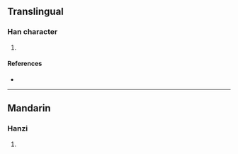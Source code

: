 {{character info/new}}
==Translingual==

===Han character===
{{Han char|rn=85|rad=水|as=11|sn=14|four=|canj=EUJF|ids=⿰氵崇}}

# {{defn|Han|sort=水11}}

====References====
* {{Han ref|kx=0647.100|dkj=18175|dj=1057.090|hdz=31724.060|uh=6F34|ud=28468}}

----

==Mandarin==

===Hanzi===
{{cmn-hanzi|pin=[[chóng]] ([[chong2]])|wg=ch'ung<sup>2</sup>}}

# {{defn|lang=cmn|sort=水11}}